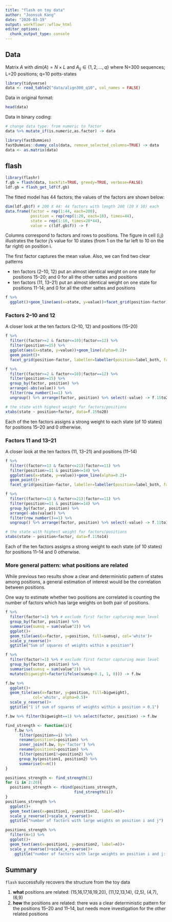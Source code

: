 ```yaml
---
title: "flash on toy data"
author: "Joonsuk Kang"
date: "2020-03-19"
output: workflowr::wflow_html
editor_options:
  chunk_output_type: console
---
```


## Data

Matrix $A$ with $dim(A)=N \times L$ and $A_{ij}\in \{1,2,\dots,q\}$ 
where N=300 sequences; L=20 positions; q=10 potts-states

```r
library(tidyverse)
data <- read_table2("data/align300_q10", col_names = FALSE)
```

Data in original format:
```r
head(data)
```

Data in binary coding:
```r
# change data type: from numeric to factor
data %>% mutate_if(is.numeric,as.factor) -> data

library(fastDummies)
fastDummies::dummy_cols(data, remove_selected_columns=TRUE) -> data
data <- as.matrix(data)
```



## flash

```r
library(flashr)
f.gb = flash(data, backfit=TRUE, greedy=TRUE, verbose=FALSE)
ldf.gb = flash_get_ldf(f.gb)
```


The fitted model has 44 factors; the values of the factors are shown below:

```r
dim(ldf.gb$f) # 200 X 44: 44 factors with length 200 (20 X 10) each
data.frame(factor = rep(1:44, each=200),
           position = rep(rep(1:20, each=10), times=44),
           state = rep(1:10, times=20*44),
           value = c(ldf.gb$f)) -> f
```


Columns correspond to factors and rows to positions. The figure in cell (i,j) illustrates the factor j's value for 10 states (from 1 on the far left to 10 on the far right) on position i.

The first factor captures the mean value. Also, we can find two clear patterns

+ ten factors (2--10, 12) put an almost identical weight on one state for positions 15--20; and 0 for all the other sattes and positions
+ ten factors (11, 13--21) put an almost identical weight on one state for positions 11-14; and 0 for all the other sattes and positions

```r
f %>%
  ggplot()+geom_line(aes(x=state, y=value))+facet_grid(position~factor)
```



### Factors 2--10 and 12

A closer look at the ten factors (2--10, 12) and positions (15--20)
```r
f %>%
  filter((factor>=2 & factor<=10)|factor==12) %>%
  filter(position>=15) %>%
  ggplot(aes(x=state, y=value))+geom_line(alpha=0.2)+
  geom_point()+
  facet_grid(position~factor, labeller=labeller(position=label_both, factor=label_both))

f %>%
  filter((factor>=2 & factor<=10)|factor==12) %>%
  filter(position>=15) %>%
  group_by(factor, position) %>%
  arrange(-abs(value)) %>%
  filter(row_number()==1) %>%
  ungroup() %>% arrange(factor, position) %>% select(-value) -> f.15to20

# the state with highest weight for factors/positions 
xtabs(state ~ position+factor, data=f.15to20)
```

Each of the ten factors assigns a strong weight to each state (of 10 states) for positions 15--20 and 0 otherwise.


### Factors 11 and 13--21

A closer look at the ten factors (11, 13--21) and positions (11--14)
```r
f %>%
  filter((factor>=13 & factor<=21)|factor==11) %>%
  filter(position>=11 & position<=14) %>%
  ggplot(aes(x=state, y=value))+geom_line(alpha=0.2)+
  geom_point()+
  facet_grid(position~factor, labeller=labeller(position=label_both, factor=label_both))

f %>%
  filter((factor>=13 & factor<=21)|factor==11) %>%
  filter(position>=11 & position<=14) %>%
  group_by(factor, position) %>%
  arrange(-abs(value)) %>%
  filter(row_number()==1) %>%
  ungroup() %>% arrange(factor, position) %>% select(-value) -> f.11to14

# the state with highest weight for factors/positions 
xtabs(state ~ position+factor, data=f.11to14)
```
Each of the ten factors assigns a strong weight to each state (of 10 states) for positions 11--14 and 0 otherwise.


### More general pattern: what positions are related

While previous two results show a clear and deterministic pattern of states among positions, a general estimation of interest would be the correlation between positions. 

One way to estimate whether two positions are correlated is counting the number of factors which has large weights on both pair of positions.

```r
f %>%
  filter(factor!=1) %>% # exclude first factor capturing mean level
  group_by(factor, position) %>% 
  summarise(sumsq = sum(value^2)) %>%
  ggplot()+
  geom_tile(aes(x=factor, y=position, fill=sumsq), col='white')+
  scale_y_reverse()+
  ggtitle("Sum of squares of weights within a position")

f %>%
  filter(factor!=1) %>% # exclude first factor capturing mean level
  group_by(factor, position) %>% 
  summarise(sumsq = sum(value^2)) %>%
  mutate(bigweight=factor(ifelse(sumsq>0.1, 1, 0))) -> f.bw

f.bw %>%
  ggplot()+
  geom_tile(aes(x=factor, y=position, fill=bigweight), 
            col='white', alpha=0.5)+
  scale_y_reverse()+
  ggtitle("1 if sum of squares of weights within a position > 0.1")

```

```r
f.bw %>% filter(bigweight==1) %>% select(factor, position) -> f.bw

find_strength <- function(i){
    f.bw %>% 
      filter(position==i) %>%
      rename(position1=position) %>%
      inner_join(f.bw, by='factor') %>%
      rename(position2=position) %>%
      filter(position1!=position2) %>%
      group_by(position1, position2) %>% 
      summarise(n=n())
}

positions_strength <- find_strength(1)
for (i in 2:20){
  positions_strength <- rbind(positions_strength,
                              find_strength(i))
}
positions_strength %>%
  ggplot()+
  geom_text(aes(x=position1, y=position2, label=n))+
  scale_y_reverse()+scale_x_reverse()+
  ggtitle("number of factors with large weights on position i and j")

positions_strength %>% 
  filter(n>1) %>%
  ggplot()+
  geom_text(aes(x=position1, y=position2, label=n))+
  scale_y_reverse()+scale_x_reverse()+
    ggtitle("number of factors with large weights on position i and j: excluding 1s")
```



## Summary


`flash` successfully recovers the structure from the toy data 

1) **what** positions are related: (15,16,17,18,19,20), (11,12,13,14), (2,5), (4,7), (6,9)
2) **how** the positions are related: there was a clear deterministic pattern for the positions 15--20 and 11--14, but needs more investigation for the other related positions



